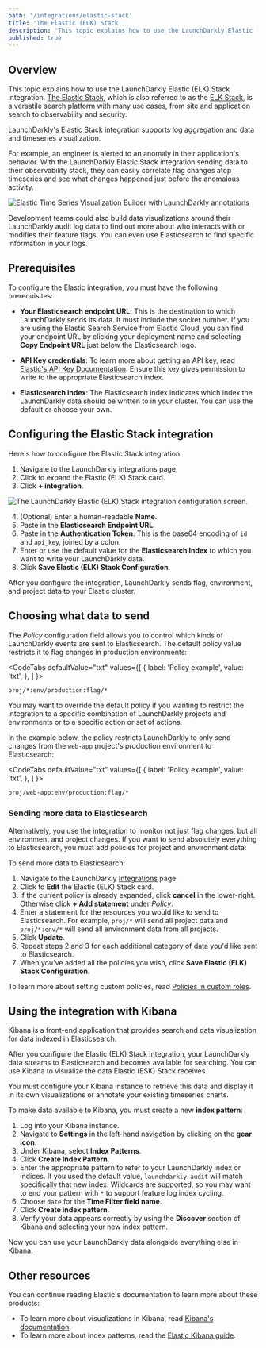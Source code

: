 ```yaml
---
path: '/integrations/elastic-stack'
title: 'The Elastic (ELK) Stack'
description: 'This topic explains how to use the LaunchDarkly Elastic (ELK) Stack integration. The Elastic Stack (formerly referred to as the ELK stack) is a search platform used widely as an observability and security platform.'
published: true
---
```


## Overview

This topic explains how to use the LaunchDarkly Elastic (ELK) Stack integration. [The Elastic Stack](https://elastic.co), which is also referred to as the [ELK Stack](https://elastic.co/elk), is a versatile search platform with many use cases, from site and application search to observability and security.

LaunchDarkly's Elastic Stack integration supports log aggregation and data and timeseries visualization.

For example, an engineer is alerted to an anomaly in their application's behavior. With the LaunchDarkly Elastic Stack integration sending data to their observability stack, they can easily correlate flag changes atop timeseries and see what changes happened just before the anomalous activity.

![Elastic Time Series Visualization Builder with LaunchDarkly annotations](../../images/elastic-annotated-graph.png)

Development teams could also build data visualizations around their LaunchDarkly audit log data to find out more about who interacts with or modifies their feature flags. You can even use Elasticsearch to find specific information in your logs.

## Prerequisites

To configure the Elastic integration, you must have the following prerequisites:

* **Your Elasticsearch endpoint URL**: This is the destination to which LaunchDarkly sends its data. It must include the socket number. If you are using the Elastic Search Service from Elastic Cloud, you can find your endpoint URL by clicking your deployment name and selecting **Copy Endpoint URL** just below the Elasticsearch logo.

* **API Key credentials**: To learn more about getting an API key, read [Elastic's API Key Documentation](https://www.elastic.co/guide/en/elasticsearch/reference/7.10/security-api-create-api-key.html). Ensure this key gives permission to write to the appropriate Elasticsearch index.

* **Elasticsearch index**: The Elasticsearch index indicates which index the LaunchDarkly data should be written to in your cluster. You can use the default or choose your own.

## Configuring the Elastic Stack integration

Here's how to configure the Elastic Stack integration:

1. Navigate to the <Link to="https://app.launchdarkly.com/default/integrations">LaunchDarkly integrations</Link> page.
2. Click to expand the Elastic (ELK) Stack card.
3. Click **+ integration**.

![The LaunchDarkly Elastic (ELK) Stack integration configuration screen.](../../images/elastic-integration.png)

4. (Optional) Enter a human-readable **Name**.
5. Paste in the **Elasticsearch Endpoint URL**.
6. Paste in the **Authentication Token**. This is the base64 encoding of `id` and `api_key`, joined by a colon.
7. Enter or use the default value for the **Elasticsearch Index** to which you want to write your LaunchDarkly data.
8. Click **Save Elastic (ELK) Stack Configuration**.

After you configure the integration, LaunchDarkly sends flag, environment, and project data to your Elastic cluster.

## Choosing what data to send

The _Policy_ configuration field allows you to control which kinds of LaunchDarkly events are sent to Elasticsearch. The default policy value restricts it to flag changes in production environments:

<CodeTabs
  defaultValue="txt"
  values={[
    { label: 'Policy example', value: 'txt', },
  ]
}>

<CodeTabItem value="txt">

```txt
proj/*:env/production:flag/*
```

</CodeTabItem>
</CodeTabs>

You may want to override the default policy if you wanting to restrict the integration to a specific combination of LaunchDarkly projects and environments or to a specific action or set of actions.

In the example below, the policy restricts LaunchDarkly to only send changes from the `web-app` project's production environment to Elasticsearch:

<CodeTabs
  defaultValue="txt"
  values={[
    { label: 'Policy example', value: 'txt', },
  ]
}>

<CodeTabItem value="txt">

```txt
proj/web-app:env/production:flag/*
```

</CodeTabItem>
</CodeTabs>

### Sending more data to Elasticsearch

Alternatively, you use the integration to monitor not just flag changes, but all environment and project changes. If you want to send absolutely everything to Elasticsearch, you must add policies for project and environment data:

To send more data to Elasticsearch:

1. Navigate to the LaunchDarkly [Integrations](https://app.launchdarkly.com/default/integrations) page.
2. Click to **Edit** the Elastic (ELK) Stack card.
3. If the current policy is already expanded, click **cancel** in the lower-right. Otherwise click **+ Add statement** under _Policy_.
4. Enter a statement for the resources you would like to send to Elasticsearch. For example, `proj/*` will send all project data and `proj/*:env/*` will send all environment data from all projects.
5.  Click **Update**.
6. Repeat steps 2 and 3 for each additional category of data you'd like sent to Elasticsearch.
6. When you've added all the policies you wish, click **Save Elastic (ELK) Stack Configuration**.

To learn more about setting custom policies, read [Policies in custom roles](/home/team/role-policies).

## Using the integration with Kibana

Kibana is a front-end application that provides search and data visualization for data indexed in Elasticsearch.

After you configure the Elastic (ELK) Stack integration, your LaunchDarkly data streams to Elasticsearch and becomes available for searching. You can use Kibana to visualize the data Elastic (ESK) Stack receives.

You must configure your Kibana instance to retrieve this data and display it in its own visualizations or annotate your existing timeseries charts.

To make data available to Kibana, you must create a new **index pattern**:

1. Log into your Kibana instance.
2. Navigate to **Settings** in the left-hand navigation by clicking on the **gear icon**.
3. Under Kibana, select **Index Patterns**.
4. Click **Create Index Pattern**.
5. Enter the appropriate pattern to refer to your LaunchDarkly index or indices. If you used the default value, `launchdarkly-audit` will match specifically that new index. Wildcards are supported, so you may want to end your pattern with `*` to support feature log index cycling.
6. Choose `date` for the **Time Filter field name**.
7. Click **Create index pattern**.
8. Verify your data appears correctly by using the **Discover** section of Kibana and selecting your new index pattern.

Now you can use your LaunchDarkly data alongside everything else in Kibana.

## Other resources

You can continue reading Elastic's documentation to learn more about these products:

* To learn more about visualizations in Kibana, read [Kibana's documentation](https://www.elastic.co/guide/en/kibana/7.10/monitoring-data.html).
* To learn more about index patterns, read the [Elastic Kibana guide](https://www.elastic.co/guide/en/kibana/7.10/index-patterns.html).
